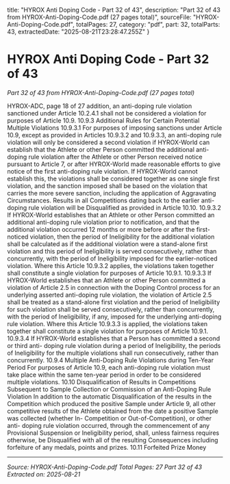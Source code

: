   title: "HYROX Anti Doping Code - Part 32 of 43",
  description: "Part 32 of 43 from HYROX-Anti-Doping-Code.pdf (27 pages total)",
  sourceFile: "HYROX-Anti-Doping-Code.pdf",
  totalPages: 27,
  category: "pdf",
  part: 32,
  totalParts: 43,
  extractedDate: "2025-08-21T23:28:47.255Z"
}

# HYROX Anti Doping Code - Part 32 of 43

*Part 32 of 43 from HYROX-Anti-Doping-Code.pdf (27 pages total)*

HYROX-ADC, page 18 of 27
addition, an anti-doping rule violation sanctioned under Article 10.2.4.1 shall not be
considered a violation for purposes of Article 10.9.
10.9.3 Additional Rules for Certain Potential Multiple Violations
10.9.3.1 For purposes of imposing sanctions under Article 10.9, except as provided in Articles
10.9.3.2 and 10.9.3.3, an anti-doping rule violation will only be considered a second
violation if HYROX-World can establish that the Athlete or other Person committed
the additional anti-doping rule violation after the Athlete or other Person received
notice pursuant to Article 7, or after HYROX-World made reasonable efforts to give
notice of the first anti-doping rule violation. If HYROX-World cannot establish this, the
violations shall be considered together as one single first violation, and the sanction
imposed shall be based on the violation that carries the more severe sanction,
including the application of Aggravating Circumstances. Results in all Competitions
dating back to the earlier anti-doping rule violation will be Disqualified as provided in
Article 10.10.
10.9.3.2 If HYROX-World establishes that an Athlete or other Person committed an additional
anti-doping rule violation prior to notification, and that the additional violation
occurred 12 months or more before or after the first-noticed violation, then the period
of Ineligibility for the additional violation shall be calculated as if the additional
violation were a stand-alone first violation and this period of Ineligibility is served
consecutively, rather than concurrently, with the period of Ineligibility imposed for the
earlier-noticed violation. Where this Article 10.9.3.2 applies, the violations taken
together shall constitute a single violation for purposes of Article 10.9.1.
10.9.3.3 If HYROX-World establishes that an Athlete or other Person committed a violation of
Article 2.5 in connection with the Doping Control process for an underlying asserted
anti-doping rule violation, the violation of Article 2.5 shall be treated as a stand-alone
first violation and the period of Ineligibility for such violation shall be served
consecutively, rather than concurrently, with the period of Ineligibility, if any, imposed
for the underlying anti-doping rule violation. Where this Article 10.9.3.3 is applied, the
violations taken together shall constitute a single violation for purposes of Article
10.9.1.
10.9.3.4 If HYROX-World establishes that a Person has committed a second or third anti-
doping rule violation during a period of Ineligibility, the periods of Ineligibility for the
multiple violations shall run consecutively, rather than concurrently.
10.9.4 Multiple Anti-Doping Rule Violations during Ten-Year Period
For purposes of Article 10.9, each anti-doping rule violation must take place within
the same ten-year period in order to be considered multiple violations.
10.10 Disqualification of Results in Competitions Subsequent to Sample Collection or
Commission of an Anti-Doping Rule Violation
In addition to the automatic Disqualification of the results in the Competition which
produced the positive Sample under Article 9, all other competitive results of the
Athlete obtained from the date a positive Sample was collected (whether In-
Competition or Out-of-Competition), or other anti- doping rule violation occurred,
through the commencement of any Provisional Suspension or Ineligibility period,
shall, unless fairness requires otherwise, be Disqualified with all of the resulting
Consequences including forfeiture of any medals, points and prizes.
10.11 Forfeited Prize Money

---

*Source: HYROX-Anti-Doping-Code.pdf*
*Total Pages: 27*
*Part 32 of 43*
*Extracted on: 2025-08-21*
